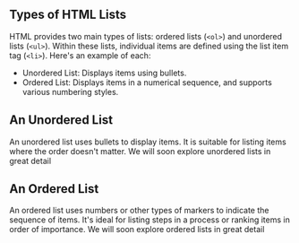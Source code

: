 ## Types of HTML Lists

HTML provides two main types of lists: ordered lists (`<ol>`) and unordered lists (`<ul>`). Within these lists, individual items are defined using the list item tag (`<li>`). Here's an example of each:

-   Unordered List: Displays items using bullets.
-   Ordered List: Displays items in a numerical sequence, and supports various numbering styles.

## An Unordered List

An unordered list uses bullets to display items. It is suitable for listing items where the order doesn't matter. We will soon explore unordered lists in great detail

## An Ordered List

An ordered list uses numbers or other types of markers to indicate the sequence of items. It's ideal for listing steps in a process or ranking items in order of importance. We will soon explore ordered lists in great detail
